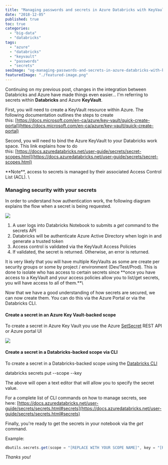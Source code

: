 ```yaml
---
title: "Managing passwords and secrets in Azure Databricks with KeyVault"
date: "2018-12-05"
published: true
toc: true
categories: 
  - "big-data"
  - "databricks"
tags: 
  - "azure"
  - "databricks"
  - "keyvault"
  - "passwords"
  - "secrets"
seoImage: "og-managing-passwords-and-secrets-in-azure-databricks-with-keyvault.png"
featuredImage: "./featured-image.png"
---
```


Continuing on my previous post, changes in the integration between Databricks and Azure have made things even easier... I'm referring to secrets within **Databricks** and Azure **KeyVault**.

First, you will need to create a KeyVault resource within Azure. The following documentation outlines the steps to create this: [https://docs.microsoft.com/en-ca/azure/key-vault/quick-create-portal](https://docs.microsoft.com/en-ca/azure/key-vault/quick-create-portal)

Second, you will need to bind the Azure KeyVault to your Databricks work space. This link explains how to do this: [https://docs.azuredatabricks.net/user-guide/secrets/secret-scopes.html](https://docs.azuredatabricks.net/user-guide/secrets/secret-scopes.html)

<Callout>
   **Note**, access to secrets is managed by their associated Access Control List (ACL). \
</Callout>


### Managing security with your secrets

In order to understand how authentication work, the following diagram explains the flow when a secret is being requested. 

![](images/Databricks-AzureKeyvault-1.png)

1. A user logs into Databricks Notebook to submits a _get_ command to the secrets API
2. Databricks will be authenticate Azure Active Directory when login in and generate a trusted token
3. Access control is validated via the KeyVault Access Policies
4. If validated, the secret is returned. Otherwise, an error is returned.

<Callout>
  It is very likely that you will have multiple KeyVaults as some are create per security groups or some by project / environment (Dev/Test/Prod). This is done to isolate who has access to certain secrets since **once you have access to a KeyVault and your access policies allow you to list/get secrets, you will have access to all of them.**\
</Callout>


Now that we have a good understanding of how secrets are secured, we can now create them. You can do this via the Azure Portal or via the Databricks CLI.

#### Create a secret in an Azure Key Vault-backed scope

To create a secret in Azure Key Vault you use the Azure [SetSecret](https://docs.microsoft.com/en-us/rest/api/keyvault/setsecret) REST API or Azure portal UI

![](images/azure-kv-secrets.png)

#### Create a secret in a Databricks-backed scope via CLI

To create a secret in a Databricks-backed scope using the [Databricks CLI](https://docs.azuredatabricks.net/user-guide/dev-tools/databricks-cli.html#databricks-cli)

databricks secrets put --scope --key 

The above will open a text editor that will allow you to specify the secret value.

For a complete list of CLI commands on how to manage secrets, see here: [https://docs.azuredatabricks.net/user-guide/secrets/secrets.html#secrets](https://docs.azuredatabricks.net/user-guide/secrets/secrets.html#secrets)

Finally, you're ready to get the secrets in your notebook via the _get_ command.

Example:

````scala
dbutils.secrets.get(scope = "[REPLACE WITH YOUR SCOPE NAME]", key = "[REPLACE WITH YOUR SECRET NAME]")
````
_Thanks you!_
